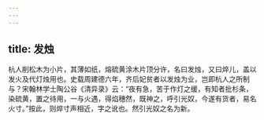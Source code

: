 ```yaml
---
---
---
```

title: 发烛
---




杭人削松木为小片，其薄如纸，熔硫黄涂木片顶分许，名曰发烛，又曰焠儿，盖以发火及代灯烛用也。史载周建德六年，齐后妃贫者以发烛为业，岂即杭人之所制与？宋翰林学士陶公谷《清异录》云：“夜有急，苦于作灯之缓，有知者批杉条，染硫黄，置之待用，一与火遇，得焰穗然，既神之，呼引光奴，今遂有货者，易名火寸。”按此，则焠寸声相近，字之讹也。然引光奴之名为新。